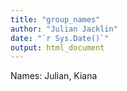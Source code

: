 ```yaml
---
title: "group_names"
author: "Julian Jacklin"
date: "`r Sys.Date()`"
output: html_document
---
```


Names: Julian, Kiana